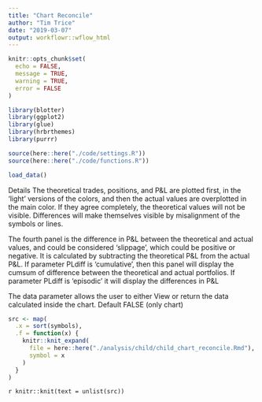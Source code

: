 ```yaml
---
title: "Chart Reconcile"
author: "Tim Trice"
date: "2019-03-07"
output: workflowr::wflow_html
---
```


```r
knitr::opts_chunk$set(
  echo = FALSE, 
  message = TRUE, 
  warning = TRUE, 
  error = FALSE
)
```

```r
library(blotter)
library(ggplot2)
library(glue)
library(hrbrthemes)
library(purrr)
```

```r
source(here::here("./code/settings.R"))
source(here::here("./code/functions.R"))
```

```r
load_data()
```

Details
The theoretical trades, positions, and P&L are plotted first, in the 'light' versions of the colors, and then the actual values are overplotted in the main color. If they agree completely, the theoretical values will not be visible. Differences will make themselves visible by misalignment of the symbols or lines.

The fourth panel is the difference in P&L between the theoretical and actual values, and could be considered 'slippage', which could be positive or negative. It is calculated by subtracting the theoretical P&L from the actual P&L. If parameter PLdiff is 'cumulative', then this panel will display the cumsum of difference between the theoretical and actual portfolios. If parameter PLdiff is 'episodic' it will display the differences in P&L

The data parameter allows the user to either View or return the data calculated inside the chart. Default FALSE (only chart)

```r
src <- map(
  .x = sort(symbols), 
  .f = function(x) {
    knitr::knit_expand(
      file = here::here("./analysis/child/child_chart_reconcile.Rmd"), 
      symbol = x
    )
  }
)
```

`r knitr::knit(text = unlist(src))`
